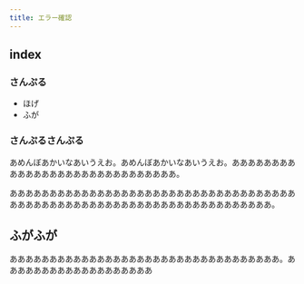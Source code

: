 ```yaml
---
title: エラー確認
---
```


## index

### さんぷる

- ほげ
- ふが

### さんぷるさんぷる

あめんぼあかいなあいうえお。あめんぼあかいなあいうえお。あああああああああああああああああああああああああああああ。

あああああああああああああああああああああああああああああああああああああああああああああああああああああああああああああああああああああ。

## ふがふが

ああああああああああああああああああああああああああああああああああ。あああああああああああああああああああ

